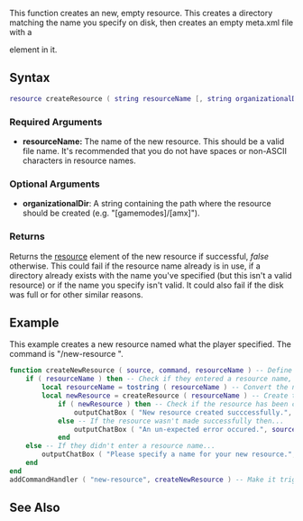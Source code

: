 
{{Server function}}
This function creates an new, empty resource. This creates a directory matching the name you specify on disk, then creates an empty meta.xml file with a <meta> element in it. 

==Syntax== 
<syntaxhighlight lang="lua">
resource createResource ( string resourceName [, string organizationalDir ] )
</syntaxhighlight> 
{{OOP||[[/Resource.md|Resource]]}}
===Required Arguments=== 
*'''resourceName:''' The name of the new resource. This should be a valid file name. It's recommended that you do not have spaces or non-ASCII characters in resource names.

===Optional Arguments===
{{OptionalArg}}
* '''organizationalDir''': A string containing the path where the resource should be created (e.g. "[gamemodes]/[amx]").

===Returns===
Returns the [[/resource.md|resource]] element of the new resource if successful, ''false'' otherwise. This could fail if the resource name already is in use, if a directory already exists with the name you've specified (but this isn't a valid resource) or if the name you specify isn't valid. It could also fail if the disk was full or for other similar reasons.

==Example== 
This example creates a new resource named what the player specified. The command is "/new-resource <name>".
<syntaxhighlight lang="lua">
function createNewResource ( source, command, resourceName ) -- Define the source and add a resourceName argument.
	if ( resourceName ) then -- Check if they entered a resource name, and if they did...
		local resourceName = tostring ( resourceName ) -- Convert the name into a string.
		local newResource = createResource ( resourceName ) -- Create the new resource.
			if ( newResource ) then -- Check if the resource has been created, if so then...
				outputChatBox ( "New resource created succcessfully.", source, 255, 0, 0 ) -- Output it's done.
			else -- If the resource wasn't made successfully then...
				outputChatBox ( "An un-expected error occured.", source, 255, 0, 0 ) -- Output it failed.
			end
	else -- If they didn't enter a resource name...
		outputChatBox ( "Please specify a name for your new resource.", source, 255, 0, 0 ) -- Tell them to specify a name.
	end
end
addCommandHandler ( "new-resource", createNewResource ) -- Make it trigger when somebody types "/new-resource <name>".
</syntaxhighlight>

==See Also==
{{Resource_functions}}
